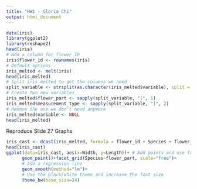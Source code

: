 ```yaml
---
title: "HW1 - Gloria Chi"
output: html_document
---
```


```r
data(iris)
library(ggplot2)
library(reshape2)
head(iris)
# Add a column for flower ID
iris$flower_id <- rownames(iris)
# Default options
iris_melted <- melt(iris)
head(iris_melted)
# Split iris_melted to get the columns we need
split_variable <- strsplit(as.character(iris_melted$variable), split = "\\.")
# Create two new variables
iris_melted$flower_part <- sapply(split_variable, "[", 1)
iris_melted$measurement_type <- sapply(split_variable, "[", 2)
# Remove the one we don't need anymore
iris_melted$variable <- NULL
head(iris_melted)
```
Reproduce Slide 27 Graphs
```r
iris_cast <- dcast(iris_melted, formula = flower_id + Species + flower_part ~ measurement_type)
head(iris_cast)
ggplot(data=iris_cast, aes(x=Width, y=Length))+ # Add points and use free scales in the facet
      geom_point()+facet_grid(Species~flower_part, scale="free")+
      # Add a regression line
      geom_smooth(method="lm")+
      # Use the black/white theme and increase the font size
      theme_bw(base_size=24)
```

